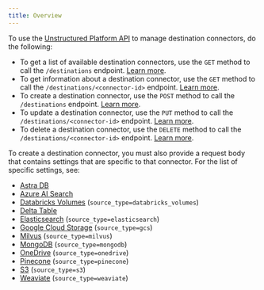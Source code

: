 ```yaml
---
title: Overview
---
```


To use the [Unstructured Platform API](/platform/api/overview) to manage destination connectors, do the following:

- To get a list of available destination connectors, use the `GET` method to call the `/destinations` endpoint. [Learn more](/platform/api/overview#list-destination-connectors).
- To get information about a destination connector, use the `GET` method to call the `/destinations/<connector-id>` endpoint. [Learn more](/platform/api/overview#get-a-destination-connector).
- To create a destination connector, use the `POST` method to call the `/destinations` endpoint. [Learn more](/platform/api/overview#create-a-destination-connector).
- To update a destination connector, use the `PUT` method to call the `/destinations/<connector-id>` endpoint. [Learn more](/platform/api/overview#update-a-destination-connector).
- To delete a destination connector, use the `DELETE` method to call the `/destinations/<connector-id>` endpoint. [Learn more](/platform/api/overview#delete-a-destination-connector). 

To create a destination connector, you must also provide a request body that contains settings that are specific to that connector. 
For the list of specific settings, see:

- [Astra DB](/platform/api/destinations/astradb)
- [Azure AI Search](/platform/api/destinations/azure-ai-search)
- [Databricks Volumes](/platform/api/destinations/databricks-volumes) (`source_type=databricks_volumes`)
- [Delta Table](/platform/api/destinations/delta-table)
- [Elasticsearch](/platform/api/destinations/elasticsearch) (`source_type=elasticsearch`)
- [Google Cloud Storage](/platform/api/destinations/google-cloud) (`source_type=gcs`)
- [Milvus](/platform/api/destinations/milvus) (`source_type=milvus`)
- [MongoDB](/platform/api/destinations/mongodb) (`source_type=mongodb`)
- [OneDrive](/platform/api/destinations/onedrive) (`source_type=onedrive`)
- [Pinecone](/platform/api/destinations/pinecone) (`source_type=pinecone`)
- [S3](/platform/api/destinations/s3) (`source_type=s3`)
- [Weaviate](/platform/api/destinations/weaviate) (`source_type=weaviate`)

